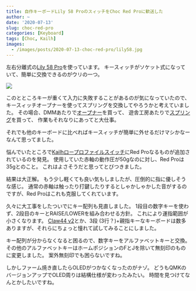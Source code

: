 ```yaml
---
title: 自作キーボードLily 58 ProのスィッチをChoc Red Proに歓送した
author: ~
date: '2020-07-13'
slug: choc-red-pro
categories: [Keyboard]
tags: [Choc, Kailh]
images:
  - /images/posts/2020-07-13-choc-red-pro/lily58.jpg
---
```


左右分離式の[Lily 58 Pro](https://yushakobo.jp/shop/lily58-pro/)を使っています。
キースィッチがソケット式になっていて、簡単に交換できるのがウリの一つ。

![](/images/posts/2020-07-13-choc-red-pro/lily58.jpg)

このとところキーが重くて入力に失敗することがあるのが気になっていたので、キースィッチオープナーを使ってスプリングを交換してやろうかと考えていました。
その場合、DMMあたりで[オープナー](https://make.dmm.com/item/1032295/)を買って、
遊舎工房あたりで[スプリング](https://yushakobo.jp/shop/kailh-choc-springs/)を買って、
作業もそれなりにあってと大仕事。

それでも他のキーボードに比べればキースィッチが簡単に外せるだけマシかなーなんて思ってました。

悩んでいたところで[Kailhロープロファイルスイッチ](https://yushakobo.jp/shop/pg1350/)にRed Proなるものが追加されているのを発見。
使用していた赤軸の動作圧が50gなのに対し、Red Proは35gとのこと。
これはよさそうだと思ってとびつきました。

結果は大正解。
もう少し軽くても良い気もしましたが、圧倒的に指に優しそうな感じ。
通常の赤軸は触ったり打鍵したりするとしゃかしゃかした音がするのですが、Red Proはこれも克服してくれています。

久々に大工事をしたついでにキー配列も見直しました。
1段目の数字キーを使わず、2段目のキーとRAISE/LOWERを組み合わせる方針。
これにより運指範囲が小さくなります。
[Claw44 v2](https://yushakobo.jp/shop/consign_claw44-v2/)とか、3段 (3行？)+親指キーなキーボードは数多ありますが、それらにちょっと憧れて試してみることにしました。

キー配列が分からなくなると困るので、数字キーをアルファベットキーと交換。
その他のアルファベットキーはホームポジションのFとJを除いて無刻印のものに変更しました。
案外無刻印でも困らないですね。

しかしファーム焼き直したらOLEDがつかなくなったのがナゾ。
どうもQMKのバージョンアップでOLED周りは結構仕様が変わったみたい。
時間を見つけてなんとかしたいですね。